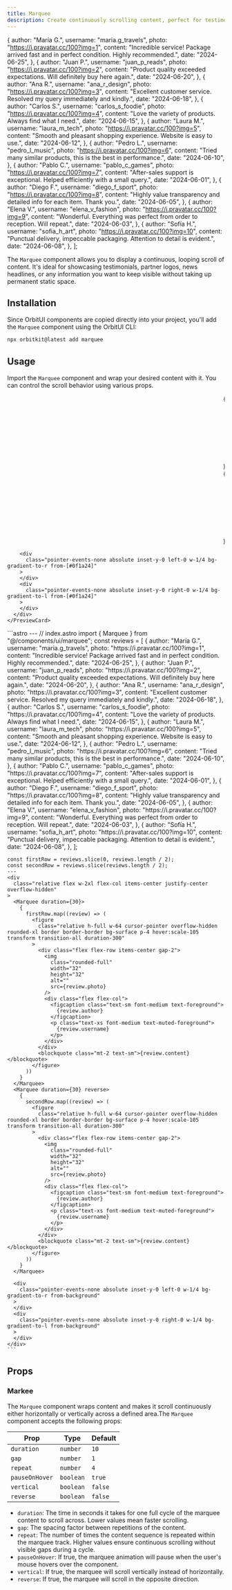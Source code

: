 ```yaml
---
title: Marquee
description: Create continuously scrolling content, perfect for testimonials, logos, or announcements.
---
```



  {
    author: "María G.",
    username: "maria.g_travels",
    photo: "https://i.pravatar.cc/100?img=1",
    content:
      "Incredible service! Package arrived fast and in perfect condition. Highly recommended.",
    date: "2024-06-25",
  },
  {
    author: "Juan P.",
    username: "juan_p_reads",
    photo: "https://i.pravatar.cc/100?img=2",
    content:
      "Product quality exceeded expectations. Will definitely buy here again.",
    date: "2024-06-20",
  },
  {
    author: "Ana R.",
    username: "ana_r_design",
    photo: "https://i.pravatar.cc/100?img=3",
    content:
      "Excellent customer service. Resolved my query immediately and kindly.",
    date: "2024-06-18",
  },
  {
    author: "Carlos S.",
    username: "carlos_s_foodie",
    photo: "https://i.pravatar.cc/100?img=4",
    content: "Love the variety of products. Always find what I need.",
    date: "2024-06-15",
  },
  {
    author: "Laura M.",
    username: "laura_m_tech",
    photo: "https://i.pravatar.cc/100?img=5",
    content: "Smooth and pleasant shopping experience. Website is easy to use.",
    date: "2024-06-12",
  },
  {
    author: "Pedro L.",
    username: "pedro_l_music",
    photo: "https://i.pravatar.cc/100?img=6",
    content: "Tried many similar products, this is the best in performance.",
    date: "2024-06-10",
  },
  {
    author: "Pablo C.",
    username: "pablo_c_games",
    photo: "https://i.pravatar.cc/100?img=7",
    content:
      "After-sales support is exceptional. Helped efficiently with a small query.",
    date: "2024-06-01",
  },
  {
    author: "Diego F.",
    username: "diego_f_sport",
    photo: "https://i.pravatar.cc/100?img=8",
    content:
      "Highly value transparency and detailed info for each item. Thank you.",
    date: "2024-06-05",
  },
  {
    author: "Elena V.",
    username: "elena_v_fashion",
    photo: "https://i.pravatar.cc/100?img=9",
    content:
      "Wonderful. Everything was perfect from order to reception. Will repeat.",
    date: "2024-06-03",
  },
  {
    author: "Sofía H.",
    username: "sofia_h_art",
    photo: "https://i.pravatar.cc/100?img=10",
    content:
      "Punctual delivery, impeccable packaging. Attention to detail is evident.",
    date: "2024-06-08",
  },
];


The `Marquee` component allows you to display a continuous, looping scroll of content. It's ideal for showcasing testimonials, partner logos, news headlines, or any information you want to keep visible without taking up permanent static space.

## Installation

Since OrbitUI components are copied directly into your project, you'll add the `Marquee` component using the OrbitUI CLI:

```bash
npx orbitkit@latest add marquee
```

## Usage

Import the `Marquee` component and wrap your desired content with it. You can control the scroll behavior using various props.

<Tabs>
  <TabItem label="Preview">
    <PreviewCard>
      <div
        class="relative flex w-2xl flex-col items-center justify-center overflow-hidden"
      >
        <Marquee duration={30}>
          {
            firstRow.map((review) => (
              <figure
                class="relative h-full w-64 cursor-pointer overflow-hidden rounded-xl border border-border bg-surface p-4 hover:scale-105 transform transition-all duration-300"
              >
                <div class="flex flex-row items-center gap-2">
                  <img
                    class="rounded-full"
                    width="32"
                    height="32"
                    alt=""
                    src={review.photo}
                  />
                  <div class="flex flex-col">
                    <figcaption class="text-sm font-medium text-foreground">
                      {review.author}
                    </figcaption>
                    <p class="text-xs font-medium text-muted-foreground">
                      {review.username}
                    </p>
                  </div>
                </div>
                <blockquote class="mt-2 text-sm">{review.content}</blockquote>
              </figure>
            ))
          }
        </Marquee>
        <Marquee duration={30} reverse>
          {
            secondRow.map((review) => (
              <figure
                class=
                  "relative h-full w-64 cursor-pointer overflow-hidden rounded-xl border border-border bg-surface p-4 hover:scale-105 transform transition-all  duration-300"
              >
                <div class="flex flex-row items-center gap-2">
                  <img
                    class="rounded-full"
                    width="32"
                    height="32"
                    alt=""
                    src={review.photo}
                  />
                  <div class="flex flex-col">
                    <figcaption class="text-sm font-medium text-foreground">
                      {review.author}
                    </figcaption>
                    <p class="text-xs font-medium text-muted-foreground">
                      {review.username}
                    </p>
                  </div>
                </div>
                <blockquote class="mt-2 text-sm">{review.content}</blockquote>
              </figure>
            ))
          }
        </Marquee>

        <div
          class="pointer-events-none absolute inset-y-0 left-0 w-1/4 bg-gradient-to-r from-[#0f1a24]"
        >
        </div>
        <div
          class="pointer-events-none absolute inset-y-0 right-0 w-1/4 bg-gradient-to-l from-[#0f1a24]"
        >
        </div>
      </div>
    </PreviewCard>
  </TabItem>
  <TabItem label="Code">
    ```astro
    ---
    // index.astro
    import { Marquee } from "@/components/ui/marquee";
    const reviews = [
      {
        author: "María G.",
        username: "maria.g_travels",
        photo: "https://i.pravatar.cc/100?img=1",
        content:
          "Incredible service! Package arrived fast and in perfect condition. Highly recommended.",
        date: "2024-06-25",
      },
      {
        author: "Juan P.",
        username: "juan_p_reads",
        photo: "https://i.pravatar.cc/100?img=2",
        content:
          "Product quality exceeded expectations. Will definitely buy here again.",
        date: "2024-06-20",
      },
      {
        author: "Ana R.",
        username: "ana_r_design",
        photo: "https://i.pravatar.cc/100?img=3",
        content:
          "Excellent customer service. Resolved my query immediately and kindly.",
        date: "2024-06-18",
      },
      {
        author: "Carlos S.",
        username: "carlos_s_foodie",
        photo: "https://i.pravatar.cc/100?img=4",
        content: "Love the variety of products. Always find what I need.",
        date: "2024-06-15",
      },
      {
        author: "Laura M.",
        username: "laura_m_tech",
        photo: "https://i.pravatar.cc/100?img=5",
        content: "Smooth and pleasant shopping experience. Website is easy to use.",
        date: "2024-06-12",
      },
      {
        author: "Pedro L.",
        username: "pedro_l_music",
        photo: "https://i.pravatar.cc/100?img=6",
        content: "Tried many similar products, this is the best in performance.",
        date: "2024-06-10",
      },
      {
        author: "Pablo C.",
        username: "pablo_c_games",
        photo: "https://i.pravatar.cc/100?img=7",
        content:
          "After-sales support is exceptional. Helped efficiently with a small query.",
        date: "2024-06-01",
      },
      {
        author: "Diego F.",
        username: "diego_f_sport",
        photo: "https://i.pravatar.cc/100?img=8",
        content:
          "Highly value transparency and detailed info for each item. Thank you.",
        date: "2024-06-05",
      },
      {
        author: "Elena V.",
        username: "elena_v_fashion",
        photo: "https://i.pravatar.cc/100?img=9",
        content:
          "Wonderful. Everything was perfect from order to reception. Will repeat.",
        date: "2024-06-03",
      },
      {
        author: "Sofía H.",
        username: "sofia_h_art",
        photo: "https://i.pravatar.cc/100?img=10",
        content:
          "Punctual delivery, impeccable packaging. Attention to detail is evident.",
        date: "2024-06-08",
      },
    ];
    
    const firstRow = reviews.slice(0, reviews.length / 2);
    const secondRow = reviews.slice(reviews.length / 2);
    ---
    <div
      class="relative flex w-2xl flex-col items-center justify-center overflow-hidden"
    >
      <Marquee duration={30}>
        {
          firstRow.map((review) => (
            <figure
              class="relative h-full w-64 cursor-pointer overflow-hidden rounded-xl border border-border bg-surface p-4 hover:scale-105 transform transition-all duration-300"
            >
              <div class="flex flex-row items-center gap-2">
                <img
                  class="rounded-full"
                  width="32"
                  height="32"
                  alt=""
                  src={review.photo}
                />
                <div class="flex flex-col">
                  <figcaption class="text-sm font-medium text-foreground">
                    {review.author}
                  </figcaption>
                  <p class="text-xs font-medium text-muted-foreground">
                    {review.username}
                  </p>
                </div>
              </div>
              <blockquote class="mt-2 text-sm">{review.content}</blockquote>
            </figure>
          ))
        }
      </Marquee>
      <Marquee duration={30} reverse>
        {
          secondRow.map((review) => (
            <figure
              class="relative h-full w-64 cursor-pointer overflow-hidden rounded-xl border border-border bg-surface p-4 hover:scale-105 transform transition-all duration-300"
            >
              <div class="flex flex-row items-center gap-2">
                <img
                  class="rounded-full"
                  width="32"
                  height="32"
                  alt=""
                  src={review.photo}
                />
                <div class="flex flex-col">
                  <figcaption class="text-sm font-medium text-foreground">
                    {review.author}
                  </figcaption>
                  <p class="text-xs font-medium text-muted-foreground">
                    {review.username}
                  </p>
                </div>
              </div>
              <blockquote class="mt-2 text-sm">{review.content}</blockquote>
            </figure>
          ))
        }
      </Marquee>

      <div
        class="pointer-events-none absolute inset-y-0 left-0 w-1/4 bg-gradient-to-r from-background"
      >
      </div>
      <div
        class="pointer-events-none absolute inset-y-0 right-0 w-1/4 bg-gradient-to-l from-background"
      >
      </div>
    </div>
    ```
  </TabItem>
</Tabs>

## Props

### Markee

The `Marquee` component wraps content and makes it scroll continuously either horizontally or vertically across a defined area.The `Marquee` component accepts the following props:

| Prop           | Type         | Default |
| -------------- | ------------ | ------- |
| `duration`     | `number`     | `10`    |
| `gap`          | `number`     | `1`     |
| `repeat`       | `number`     | `4`     |
| `pauseOnHover` | `boolean` | `true`   |
| `vertical`     | `boolean`    | `false`  |
| `reverse`      | `boolean`     | `false`    |

- `duration`: The time in seconds it takes for one full cycle of the marquee content to scroll across. Lower values mean faster scrolling.
- `gap`: The spacing factor between repetitions of the content.
- `repeat`: The number of times the content sequence is repeated within the marquee track. Higher values ensure continuous scrolling without visible gaps during a cycle.
- `pauseOnHover`: If true, the marquee animation will pause when the user's mouse hovers over the component.
- `vertical`: If true, the marquee will scroll vertically instead of horizontally.
- `reverse`: If true, the marquee will scroll in the opposite direction.
